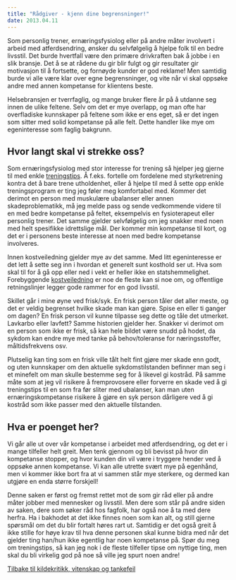 ```yaml
---
title: "Rådgiver - kjenn dine begrensninger!"
date: 2013.04.11
---
```


Som personlig trener, ernæringsfysiolog eller på andre måter involvert i arbeid med atferdsendring, ønsker du selvfølgelig å hjelpe folk til en bedre livsstil. Det burde hvertfall være den primære drivkraften bak å jobbe i en slik bransje. Det å se at rådene du gir blir fulgt og gir resultater gir motivasjon til å fortsette, og fornøyde kunder er god reklame! Men samtidig burde vi alle være klar over egne begrensninger, og vite når vi skal oppsøke andre med annen kompetanse for klientens beste.

Helsebransjen er tverrfaglig, og mange bruker flere år på å utdanne seg innen de ulike feltene. Selv om det er mye overlapp, og man ofte har overfladiske kunnskaper på feltene som ikke er ens eget, så er det ingen som sitter med solid kompetanse på alle felt. Dette handler like mye om egeninteresse som faglig bakgrunn.

## Hvor langt skal vi strekke oss?

Som ernæringsfysiolog med stor interesse for trening så hjelper jeg gjerne til med enkle [treningstips](bedre-helse-2013-trening.qmd). Å f.eks. fortelle om fordelene med styrketrening kontra det å bare trene utholdenhet, eller å hjelpe til med å sette opp enkle treningsprogram er ting jeg føler meg komfortabel med. Kommer det derimot en person med muskulære ubalanser eller annen skadeproblematikk, må jeg melde pass og sende vedkommende videre til en med bedre kompetanse på feltet, eksempelvis en fysioterapeut eller personlig trener. Det samme gjelder selvfølgelig om jeg snakker med noen med helt spesifikke idrettslige mål. Der kommer min kompetanse til kort, og det er i personens beste interesse at noen med bedre kompetanse involveres.

Innen kostveiledning gjelder mye av det samme. Med litt egeninteresse er det lett å sette seg inn i hvordan et generelt sunt kosthold ser ut. Hva som skal til for å gå opp eller ned i vekt er heller ikke en statshemmelighet. Forebyggende [kostveiledning](bedre-helse-2013-kosthold.qmd) er noe de fleste kan si noe om, og offentlige retningslinjer legger gode rammer for en god livsstil.

Skillet går i mine øyne ved frisk/syk. En frisk person tåler det aller meste, og det er veldig begrenset hvilke skade man kan gjøre. Spise en eller ti ganger om dagen? En frisk person vil kunne tilpasse seg dette og tåle det utmerket. Lavkarbo eller lavfett? Samme historien gjelder her. Snakker vi derimot om en person som ikke er frisk, så kan hele bildet være snudd på hodet, da sykdom kan endre mye med tanke på behov/toleranse for næringsstoffer, måltidsfrekvens osv.

Plutselig kan ting som en frisk ville tålt helt fint gjøre mer skade enn godt, og uten kunnskaper om den aktuelle sykdomstilstanden befinner man seg i et minefelt om man skulle bestemme seg for å likevel gi kostråd. På samme måte som at jeg vil risikere å fremprovosere eller forverre en skade ved å gi treningstips til en som fra før sliter med ubalanser, kan man uten ernæringskompetanse risikere å gjøre en syk person dårligere ved å gi kostråd som ikke passer med den aktuelle tilstanden.

## Hva er poenget her?

Vi går alle ut over vår kompetanse i arbeidet med atferdsendring, og det er i mange tilfeller helt greit. Men tenk gjennom og bli bevisst på hvor din kompetanse stopper, og hvor kunden din vil være i tryggere hender ved å oppsøke annen kompetanse. Vi kan alle utrette svært mye på egenhånd, men vi kommer ikke bort fra at vi sammen står mye sterkere, og dermed kan utgjøre en enda større forskjell!

Denne saken er først og fremst rettet mot de som gir råd eller på andre måter jobber med mennesker og livsstil. Men dere som står på andre siden av saken, dere som søker råd hos fagfolk, har også noe å ta med dere herfra. Ha i bakhodet at det ikke finnes noen som kan alt, og still gjerne spørsmål om det du blir fortalt høres rart ut. Samtidig er det også greit å ikke stille for høye krav til hva denne personen skal kunne bidra med når det gjelder ting han/hun ikke egentlig har noen kompetanse på. Spør du meg om treningstips, så kan jeg nok i de fleste tilfeller tipse om nyttige ting, men skal du bli virkelig god på noe så ville jeg spurt noen andre!

[Tilbake til kildekritikk, vitenskap og tankefeil](../kildekritikk.qmd)
